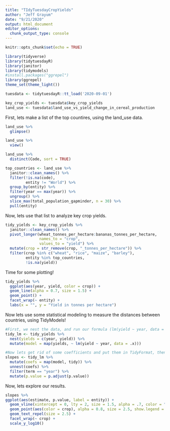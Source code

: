 ```yaml
---
title: "TIdyTuesdayCropYields"
author: "Jeff Grayum"
date: "9/21/2020"
output: html_document
editor_options: 
  chunk_output_type: console
---
```


```r
knitr::opts_chunk$set(echo = TRUE)
```

```r
library(tidyverse)
library(tidytuesdayR)
library(janitor)
library(tidymodels)
#install.packages("ggrepel")
library(ggrepel)
theme_set(theme_light())
```


```r
tuesdata <- tidytuesdayR::tt_load('2020-09-01')

key_crop_yields <- tuesdata$key_crop_yields
land_use <- tuesdata$land_use_vs_yield_change_in_cereal_production

```


First, lets make a list of the top countires, using the land_use data.
```r
land_use %>%
  glimpse()

land_use %>%
  view()

land_use %>%
  distinct(Code, sort = TRUE)

top_countries <- land_use %>%
  janitor::clean_names() %>%
  filter(!is.na(code),
         entity != "World") %>%
  group_by(entity) %>%
  filter(year == max(year)) %>%
  ungroup() %>%
  slice_max(total_population_gapminder, n = 30) %>%
  pull(entity)
```
 
 
 Now, lets use that list to analyze key crop yields.
```r
tidy_yields <- key_crop_yields %>%
  janitor::clean_names() %>%
  pivot_longer(wheat_tonnes_per_hectare:bananas_tonnes_per_hectare, 
               names_to = "crop", 
               values_to = "yield") %>%
  mutate(crop = str_remove(crop, "_tonnes_per_hectare")) %>%
  filter(crop %in% c("wheat", "rice", "maize", "barley"),
         entity %in% top_countries,
         !is.na(yield)) 
```
 

Time for some plotting!
```r
tidy_yields %>%
  ggplot(aes(year, yield, color = crop)) +
  geom_line(alpha = 0.7, size = 1.5) +
  geom_point() +
  facet_wrap(~ entity) +
  labs(x = "", y = "Yield in tonnes per hectare")
```


Now lets use some statistical modeling to measure the distances between countries, using TidyModels!

```r
#First, we nest the data, and run our formula (lm(yield ~ year, data = .x)) over that using the fx map.
tidy_lm <- tidy_yields %>%
  nest(yields = c(year, yield)) %>%
  mutate(model = map(yields, ~ lm(yield ~ year, data = .x)))

#Now lets get rid of some coefficients and put them in TidyFormat, then unnest.
slopes <- tidy_lm %>%
  mutate(coefs = map(model, tidy)) %>%
  unnest(coefs) %>%
  filter(term == "year") %>%
  mutate(p.value = p.adjust(p.value))

```


Now, lets explore our results.
```r
slopes %>%
ggplot(aes(estimate, p.value, label = entity)) +
  geom_vline(xintercept = 0, lty = 2, size = 1.5, alpha = .7, color = "gray50") +
  geom_point(aes(color = crop), alpha = 0.8, size = 2.5, show.legend = FALSE) +
  geom_text_repel(size = 2.5) +
  facet_wrap(~ crop) +
  scale_y_log10()
```



